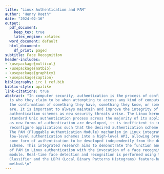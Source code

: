 ```yaml
---
title: "Linux Authentication and PAM"
author: "Henry Roeth"
date: "2024-02-16"
output:
  pdf_document:
    keep_tex: true
    latex_engine: xelatex
  word_document: default
  html_document:
    df_print: paged
subtitle: Face Recognition
header-includes:
- \usepackage{multicol}
- \usepackage{natbib}
- \usepackage{graphicx}
- \usepackage{caption}
bibliography: irc_1_ref.bib
biblio-style: apalike
link-citations: true
abstract: "In computer security, authentication is the process of confirming someone
  is who they claim to be when attempting to access any kind of computer system through
  the confirmation of something they have, something they know, or something they
  are. It is important to always maintain and improve the integrity of computer systems’
  authentication schemes as new security threats arise. The Linux kernel invokes the
  standard Unix authentication process across the majority of its applications. However,
  as new forms of authentication are developed, it is inefficient to individually
  reconfigure applications such that the desired authentication scheme is incorporated.
  The PAM (Pluggable Authentication Module) mechanism in Linux integrates various
  low-level authentication schemes into a high-level API, allowing programs that require
  some form of authentication to be developed independently from the desired authentication
  scheme. This integrated research aims to demonstrate the function and importance
  of PAM in Linux authentication with the invocation of a face recognition PAM security
  module. Real-time face detection and recognition is performed using the Haar Cascade
  Classifier and the LBPH (Local Binary Patterns Histograms) feature-based face recognition
  method.\n"
---
```


\begin{multicols}{2}
\section{Introduction}
The Linux kernel invokes the standard Unix authentication process across most of its applications (e.g., common-auth, sshd, su, and sudo). When developers are creating and updating applications, it would prove quite inefficient to individually reconfigure application logic such that it aligns with the newly desired authentication scheme. This would mean restructuring code and requiring other dependencies. With this in mind, developers need a way to invoke authentication schemes independently from applications, allowing for a more modular approach. This enables programs to run separately. Much like it's father kernel (Unix) the Linux kernel invokes these modular authentication schemes via the PAM (Pluggable Authentication Module) mechanism. One might think of this as a multitool. Just as a multitool can have different tools for various purposes like cutting, screwing, or opening, PAM provides different authentication methods for Linux. Depending on what you need to authenticate—be it through passwords, biometrics, or other means—you can plug in the appropriate tool/module into PAM to handle the authentication process effectively. This integrated research aims to display this function with the creation of a modular authentication scheme—face recognition.

\section{Overview of Linux Authentication}
Linux authentication involves several components. Centrally are the /etc/passwd and /etc/shadow files. In `/etc/passwd`, user account information such as usernames, user IDs, group IDs, and home directories are stored. The tangible passwords are more securely stored in `/etc/shadow`. It is here where there are hashed passwords and other security-related information. Each line in `/etc/shadow` represents a user account and includes uniquely populated fields like usernames, encrypted passwords, password aging and expiration details, and account lockout information. When any user attempts to login to the machine, the system hashes the entered password using the same algorithm as the one stored in /etc/shadow. If the hashed passwords match, access is granted to the user. More specifically, hashing involves the conversion of a password into a fixed-length string of characters using a cryptographic hash function. This process is irreversible, meaning the original password cannot be easily derived from the hash. Another additional measure of security that is implemented in the hashing process is salting. Salting is where a random value (a salt) is added to the password before hashing. This prevents attackers from using precomputed hash tables, also known as rainbow tables, to crack passwords. These unique fields in the /etc/shadow file are separated by colons, with each field serving a specific purpose. These fields may typically include the username, the hashed password, the last password date, the minimum and maximum password age, the password warning period, the password inactivity period, the account expiration date, and the account expiration date warning. To summarize, the integrity of the Linux authentication process relies on secure data storage of hashed passwords, salting for additional security, and an automated management system of user account information. As this relates to PAM, the invoked module (found in the directory /lib/*/security) is the primary logic to which the input password is hashed and compared to the corresponding hash in the /etc/shadow file; it is then followed by either a success or failure being return to the PAM mechanism.

\section{Hashing}
Hashing plays a pivotal role in Linux authentication mechanisms, safeguarding user credentials stored on the system. In Linux, password hashes are typically generated using cryptographic hash functions such as SHA-256 or SHA-512. When a user sets or updates their password, the system computes the hash of the password and stores it in the system's password file (`/etc/shadow`). When a user attempts to log in, the system hashes the provided password using the same algorithm and compares it with the stored hash in the password file. If the hashes match, access is granted. Otherwise, access is denied. This process ensures that even if an attacker gains access to the password file, obtaining the original passwords is exceedingly difficult due to the one-way nature of cryptographic hashing. According to \cite{doe2020survey}, hash functions are crucial for data integrity verification in authentication systems, emphasizing properties like collision resistance, which are essential for robust security implementations.

\section{Salts}
Salts are key in enhancing the security of password storage in Linux. When a user sets or changes their password, a random salt is generated and combined with the password before hashing. This salt is then stored alongside the hashed password in the system's password file. The purpose of the salt is to prevent attackers from using precomputed hash tables, such as rainbow tables, to quickly determine the original password from its hash. By adding a unique salt to each password before hashing, even if two users have the same password, their hashed values will be different due to the different salts used. Consequently, rainbow table attacks become impractical, as attackers would need to generate a new table for each unique salt value. This significantly increases the complexity and time required for password cracking attempts. Salting effectively mitigates various password-based attacks, thereby strengthening the overall security of the Linux authentication system \cite{smith2021importance}.

\section{PAM Configuration}
Pluggable Authentication Modules (PAM) constitute a critical component of Linux systems, providing a flexible framework for authentication management. PAM enables system administrators to configure authentication policies independently of the applications requiring authentication, thus promoting modularity and security. Central to PAM's functionality are its configuration files located in `/etc/pam.d/`, which define the authentication rules for specific services or applications. These configuration files specify the modules to be invoked during authentication, such as password verification, account validation, and session management. Each module performs a specific authentication task, allowing administrators to tailor authentication mechanisms according to their security requirements. PAM modules can employ various authentication methods, including traditional password-based authentication, token-based authentication, biometric authentication, and multi-factor authentication. Additionally, PAM's modular design allows for the inclusion of custom authentication modules located in `/lib/*/security`, enabling further customization and integration with external authentication services, such as LDAP or Kerberos. This flexibility, coupled with PAM's extensibility, makes it a cornerstone of Linux security, facilitating robust authentication mechanisms that can adapt to diverse system architectures and security policies (\cite{jones2022importance}). 

\end{multicols}

\begin{figure}[htbp]
  \centering
  \includegraphics[width=0.4\linewidth]{pam_configuration.png}
  \caption{PAM System Framework}
\end{figure}

\begin{multicols}{2}
\section{Biometrics}
Biometrics, a field at the intersection of computer science and biology, offers innovative solutions for identity verification and access control. It involves the measurement and analysis of unique physical or behavioral characteristics to establish an individual's identity. Unlike traditional authentication methods like passwords or tokens, which can be lost, stolen, or forgotten, biometric traits are inherently linked to a person and are difficult to replicate. Biometric systems typically capture data from various sources, including fingerprints, iris patterns, facial features, voice patterns, and even behavioral traits like gait or typing patterns. These biometric data are then processed and converted into mathematical representations, often referred to as templates or biometric signatures. During authentication, a user's biometric data is captured and compared against the stored template in a database. If the biometric features match within an acceptable threshold, access is granted. The use of biometrics offers several advantages, including increased security, convenience, and resistance to fraud. However, challenges such as privacy concerns, accuracy, and susceptibility to spoofing techniques remain significant areas of research and development in the field. Nonetheless, with advancements in technology and algorithms, biometrics continues to gain traction in various domains, including law enforcement, border control, banking, and mobile devices \cite{wang2023introduction}.

\end{multicols}

\bibliographystyle{apalike}
\bibliography{irc_1_ref.bib}
